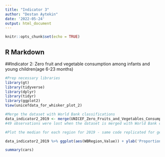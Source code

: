 ---
title: "Indicator 3"
author: "Destan Aytekin"
date: '2022-05-24'
output: html_document
---

```{r setup, include=FALSE}
knitr::opts_chunk$set(echo = TRUE)
```

## R Markdown

##Indicator 2: Zero fruit and vegetable consumption among infants and young children(age 6-23 months)

```{r}

#Prep necessary libraries 
library(gt)
library(tidyverse)
library(dplyr)
library(tidyr)
library(ggplot2)
View(unicefdata_for_whisker_plot_2)
```

```{r}
#Merge the dataset with World Bank classifications
data_indicator2_2019 <- merge(UNICEF_Zero_Fruits_and_Vegetables_Consumption_2019_data, World_Bank_Classifications, by = "Country")
#49 observations were lost when the dataset is merged with World Bank classifications, as the country names were absent from the World Bank list.
```

```{r}
#Plot the median for each region for 2019 - same code replicated for generating box plot for World Bank Income levels by hyst changing WBRegion into WBIncome in the code below.

data_indicator2_2019 %>% ggplot(aes(WBRegion,Value)) + ylab('Proportion of people who cannot afford a healthy diet') + geom_boxplot() + geom_point()
```

```{r cars}
summary(cars)
```
